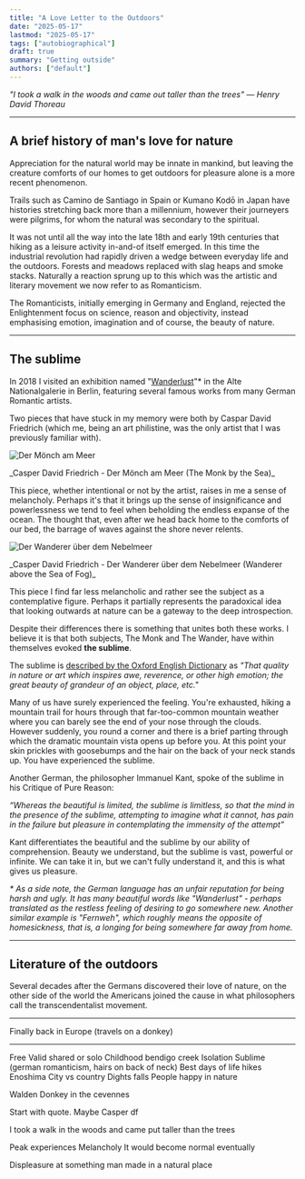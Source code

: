 ```yaml
---
title: "A Love Letter to the Outdoors"
date: "2025-05-17"
lastmod: "2025-05-17"
tags: ["autobiographical"]
draft: true
summary: "Getting outside"
authors: ["default"]
---
```


_"I took a walk in the woods and came out taller than the trees" ― Henry David Thoreau_

---

## A brief history of man's love for nature

Appreciation for the natural world may be innate in mankind, but leaving the creature comforts of our homes to get outdoors for pleasure alone is a more recent phenomenon.

Trails such as Camino de Santiago in Spain or Kumano Kodō in Japan have histories stretching back more than a millennium, however their journeyers were pilgrims, for whom the natural was secondary to the spiritual.

It was not until all the way into the late 18th and early 19th centuries that hiking as a leisure activity in-and-of itself emerged. In this time the industrial revolution had rapidly driven a wedge between everyday life and the outdoors. Forests and meadows replaced with slag heaps and smoke stacks. Naturally a reaction sprung up to this which was the artistic and literary movement we now refer to as Romanticism.

The Romanticists, initially emerging in Germany and England, rejected the Enlightenment focus on science, reason and objectivity, instead emphasising emotion, imagination and of course, the beauty of nature.

---

## The sublime

In 2018 I visited an exhibition named "[Wanderlust](https://www.smb.museum/en/exhibitions/detail/wanderlust/)"\* in the Alte Nationalgalerie in Berlin, featuring several famous works from many German Romantic artists.

Two pieces that have stuck in my memory were both by Caspar David Friedrich (which me, being an art philistine, was the only artist that I was previously familiar with).

![Der Mönch am Meer](/static/images/outdoors/der-moench-am-meer.webp)

<div className="text-center">
	_Casper David Friedrich - Der Mönch am Meer (The Monk by the Sea)_
</div>

This piece, whether intentional or not by the artist, raises in me a sense of melancholy. Perhaps it's that it brings up the sense of insignificance and powerlessness we tend to feel when beholding the endless expanse of the ocean. The thought that, even after we head back home to the comforts of our bed, the barrage of waves against the shore never relents.

![Der Wanderer über dem Nebelmeer](/static/images/outdoors/der-wanderer-ueber-dem-nebelmeer.webp)

<div className="text-center">
	_Casper David Friedrich - Der Wanderer über dem Nebelmeer (Wanderer above
	the Sea of Fog)_
</div>

This piece I find far less melancholic and rather see the subject as a contemplative figure. Perhaps it partially represents the paradoxical idea that looking outwards at nature can be a gateway to the deep introspection.

Despite their differences there is something that unites both these works. I believe it is that both subjects, The Monk and The Wander, have within themselves evoked **the sublime**.

The sublime is [described by the Oxford English Dictionary](https://www.oed.com/dictionary/sublime_adj#20070036) as _"That quality in nature or art which inspires awe, reverence, or other high emotion; the great beauty of grandeur of an object, place, etc."_

Many of us have surely experienced the feeling. You're exhausted, hiking a mountain trail for hours through that far-too-common mountain weather where you can barely see the end of your nose through the clouds. However suddenly, you round a corner and there is a brief parting through which the dramatic mountain vista opens up before you. At this point your skin prickles with goosebumps and the hair on the back of your neck stands up. You have experienced the sublime.

Another German, the philosopher Immanuel Kant, spoke of the sublime in his Critique of Pure Reason:

_“Whereas the beautiful is limited, the sublime is limitless, so that the mind in the presence of the sublime, attempting to imagine what it cannot, has pain in the failure but pleasure in contemplating the immensity of the attempt”_

Kant differentiates the beautiful and the sublime by our ability of comprehension. Beauty we understand, but the sublime is vast, powerful or infinite. We can take it in, but we can't fully understand it, and this is what gives us pleasure.

_\* As a side note, the German language has an unfair reputation for being harsh and ugly. It has many beautiful words like "Wanderlust" - perhaps translated as the restless feeling of desiring to go somewhere new. Another similar example is "Fernweh", which roughly means the opposite of homesickness, that is, a longing for being somewhere far away from home._

---

## Literature of the outdoors

Several decades after the Germans discovered their love of nature, on the other side of the world the Americans joined the cause in what philosophers call the transcendentalist movement.

---

Finally back in Europe (travels on a donkey)

---

Free
Valid shared or solo
Childhood bendigo creek
Isolation
Sublime (german romanticism, hairs on back of neck)
Best days of life hikes
Enoshima
City vs country
Dights falls
People happy in nature

Walden
Donkey in the cevennes

Start with quote. Maybe Casper df

I took a walk in the woods and came put taller than the trees

Peak experiences
Melancholy
It would become normal eventually

Displeasure at something man made in a natural place
